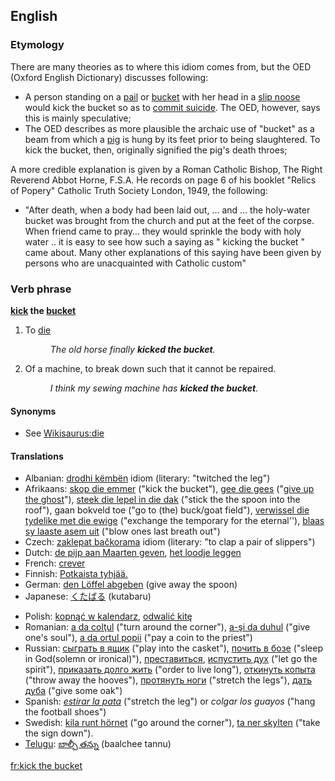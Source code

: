 {{Wikisaurus-link|die}}
==English==

===Etymology===
There are many theories as to where this idiom comes from, but the OED (Oxford English Dictionary) discusses following:
*A person standing on a [[pail]] or [[bucket]] with her head in a [[slip noose]] would kick the bucket so as to [[commit suicide]].  The OED, however, says this is mainly speculative;
*The OED describes as more plausible the archaic use of "bucket" as a beam from which a [[pig]] is hung by its feet prior to being slaughtered.  To kick the bucket, then, originally signified the pig's death throes;

A more credible explanation is given by a Roman Catholic Bishop, The Right Reverend Abbot Horne, F.S.A. He records on page 6 of his booklet "Relics of Popery" Catholic Truth Society London, 1949, the following:
*"After death, when a body had been laid out, …  and … the holy-water bucket was brought from the church and put at the feet of the corpse. When friend came to pray… they would sprinkle the body with holy water .. it is easy to see how such a saying as " kicking the bucket " came about. Many other explanations of this saying have been given by persons who are unacquainted with Catholic custom"

===Verb phrase===
'''[[kick]] the [[bucket]]'''

# {{context|idiom|euphemism}} To [[die]]
#: ''The old horse finally '''kicked the bucket'''.''
# {{context|idiom|slang}} Of a machine, to break down such that it cannot be repaired.
#: ''I think my sewing machine has '''kicked the bucket'''.''

====Synonyms====
* See [[Wikisaurus:die]]

====Translations====
{{trans-top|to die}}
*Albanian: [[drodhi këmbën]] idiom (literary: "twitched the leg")
*Afrikaans: [[skop die emmer]] ("kick the bucket"), [[gee die gees]] ("[[give up the ghost]]"), [[steek die lepel in die dak]] ("stick the the spoon into the roof"), gaan bokveld toe ("go to (the) buck/goat field"), [[verwissel die tydelike met die ewige]] ("exchange the temporary for the eternal''), [[blaas sy laaste asem uit]] ("blow ones last breath out")
*Czech: [[zaklepat bačkorama]] idiom (literary: "to clap a pair of slippers")
*Dutch: [[de pijp aan Maarten geven]], [[het loodje leggen]]
*French: [[crever]]
*Finnish: [[Potkaista tyhjää.]]
*German: [[den Löffel abgeben]] (give away the spoon)
*Japanese: [[くたばる]] (kutabaru)
{{trans-mid}}
*Polish: [[kopnąć w kalendarz]], [[odwalić kitę]]
*Romanian: [[a da colţul]] ("turn around the corner"), [[a-şi da duhul]] ("give one's soul"), [[a da ortul popii]] ("pay a coin to the priest")
*Russian: [[сыграть в ящик]] ("play into the casket"), [[почить в бозе]] ("sleep in God(solemn or ironical)"), [[преставиться]], [[испустить дух]] ("let go the spirit"), [[приказать долго жить]] ("order to live long"), [[откинуть копыта]] ("throw away the hooves"), [[протянуть ноги]] ("stretch the legs"), [[дать дуба]] ("give some oak")
*Spanish: ''[[estirar la pata]]'' ("stretch the leg") or ''colgar los guayos'' ("hang the football shoes")
*Swedish: [[kila runt hörnet]] ("go around the corner"), [[ta ner skylten]] ("take the sign down").
*[[Telugu]]: [[బాల్చీ తన్ను]] (baalchee tannu)
{{trans-bottom}}

{{trans-top|to break down beyond repair}}
{{trans-mid}}
{{trans-bottom}}

[[fr:kick the bucket]]